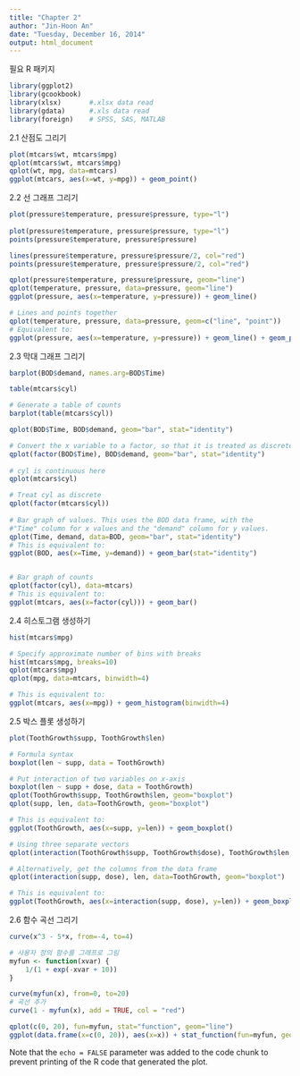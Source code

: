 ```yaml
---
title: "Chapter 2"
author: "Jin-Hoon An"
date: "Tuesday, December 16, 2014"
output: html_document
---
```


필요 R 패키지

```r
library(ggplot2)
library(gcookbook)
library(xlsx)       #.xlsx data read
library(gdata)      #.xls data read
library(foreign)    # SPSS, SAS, MATLAB
```

2.1 산점도 그리기

```r
plot(mtcars$wt, mtcars$mpg)
qplot(mtcars$wt, mtcars$mpg)
qplot(wt, mpg, data=mtcars)
ggplot(mtcars, aes(x=wt, y=mpg)) + geom_point()
```

2.2 선 그래프 그리기

```r
plot(pressure$temperature, pressure$pressure, type="l")
        
plot(pressure$temperature, pressure$pressure, type="l")
points(pressure$temperature, pressure$pressure)

lines(pressure$temperature, pressure$pressure/2, col="red")
points(pressure$temperature, pressure$pressure/2, col="red")

qplot(pressure$temperature, pressure$pressure, geom="line")
qplot(temperature, pressure, data=pressure, geom="line")
ggplot(pressure, aes(x=temperature, y=pressure)) + geom_line()

# Lines and points together
qplot(temperature, pressure, data=pressure, geom=c("line", "point"))
# Equivalent to:
ggplot(pressure, aes(x=temperature, y=pressure)) + geom_line() + geom_point()

```

2.3 막대 그래프 그리기

```r
barplot(BOD$demand, names.arg=BOD$Time)

table(mtcars$cyl)

# Generate a table of counts
barplot(table(mtcars$cyl))

qplot(BOD$Time, BOD$demand, geom="bar", stat="identity")

# Convert the x variable to a factor, so that it is treated as discrete
qplot(factor(BOD$Time), BOD$demand, geom="bar", stat="identity")
    
# cyl is continuous here
qplot(mtcars$cyl)

# Treat cyl as discrete
qplot(factor(mtcars$cyl))
    
# Bar graph of values. This uses the BOD data frame, with the 
#"Time" column for x values and the "demand" column for y values.
qplot(Time, demand, data=BOD, geom="bar", stat="identity")
# This is equivalent to:
ggplot(BOD, aes(x=Time, y=demand)) + geom_bar(stat="identity")


# Bar graph of counts
qplot(factor(cyl), data=mtcars)
# This is equivalent to:
ggplot(mtcars, aes(x=factor(cyl))) + geom_bar()

```

2.4 히스토그램 생성하기

```r
hist(mtcars$mpg)

# Specify approximate number of bins with breaks
hist(mtcars$mpg, breaks=10)  
qplot(mtcars$mpg)
qplot(mpg, data=mtcars, binwidth=4)

# This is equivalent to:
ggplot(mtcars, aes(x=mpg)) + geom_histogram(binwidth=4)

```

2.5 박스 플롯 생성하기

```r
plot(ToothGrowth$supp, ToothGrowth$len)

# Formula syntax
boxplot(len ~ supp, data = ToothGrowth)

# Put interaction of two variables on x-axis
boxplot(len ~ supp + dose, data = ToothGrowth)
qplot(ToothGrowth$supp, ToothGrowth$len, geom="boxplot")
qplot(supp, len, data=ToothGrowth, geom="boxplot")

# This is equivalent to:
ggplot(ToothGrowth, aes(x=supp, y=len)) + geom_boxplot()

# Using three separate vectors
qplot(interaction(ToothGrowth$supp, ToothGrowth$dose), ToothGrowth$len, geom="boxplot")

# Alternatively, get the columns from the data frame
qplot(interaction(supp, dose), len, data=ToothGrowth, geom="boxplot")

# This is equivalent to:
ggplot(ToothGrowth, aes(x=interaction(supp, dose), y=len)) + geom_boxplot()

```

2.6 함수 곡선 그리기

```r
curve(x^3 - 5*x, from=-4, to=4)

# 사용자 정의 함수를 그래프로 그림
myfun <- function(xvar) {
    1/(1 + exp(-xvar + 10))
}

curve(myfun(x), from=0, to=20)
# 곡선 추가
curve(1 - myfun(x), add = TRUE, col = "red")

qplot(c(0, 20), fun=myfun, stat="function", geom="line")
ggplot(data.frame(x=c(0, 20)), aes(x=x)) + stat_function(fun=myfun, geom="line")

```

Note that the `echo = FALSE` parameter was added to the code chunk to prevent printing of the R code that generated the plot.
